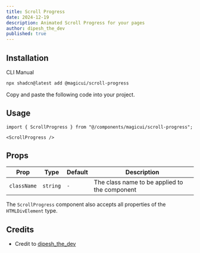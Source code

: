 ```yaml
---
title: Scroll Progress
date: 2024-12-19
description: Animated Scroll Progress for your pages
author: dipesh_the_dev
published: true
---
```


<ComponentPreview name="scroll-progress-demo" />

## Installation

<Tabs defaultValue="cli">
<TabsList>
    <TabsTrigger value="cli">CLI</TabsTrigger>
    <TabsTrigger value="manual">Manual</TabsTrigger>
</TabsList>
<TabsContent value="cli">

```bash
npx shadcn@latest add @magicui/scroll-progress
```

</TabsContent>

<TabsContent value="manual">

<Steps>

<Step>Copy and paste the following code into your project.</Step>

<ComponentSource name="scroll-progress" />

</Steps>

</TabsContent>

</Tabs>

## Usage

```tsx
import { ScrollProgress } from "@/components/magicui/scroll-progress";
```

```tsx
<ScrollProgress />
```

## Props

| Prop        | Type     | Default | Description                                   |
| ----------- | -------- | ------- | --------------------------------------------- |
| `className` | `string` | `-`     | The class name to be applied to the component |

The `ScrollProgress` component also accepts all properties of the `HTMLDivElement` type.

## Credits

- Credit to [dipesh_the_dev](https://twitter.com/dipesh_the_dev)
